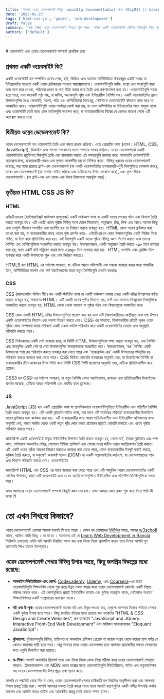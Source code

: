 ```yaml
---
title: 'বাংলায় ওয়েব ডেভেলপমেন্ট শিখুন nasimStg (wooeneStudio) সাথে [Day01] || Learn Web Development in Bangla'
date: '2023-01-23'
tags: ['html-css-js', 'guide', 'web-development']
draft: false
summary: 'আজ আমরা ওয়েব ডেভেলপমেন্ট শিখতে শুরু করব। আমরা একটি ওয়েবসাইটের মৌলিক বিষয়গুলি দিয়ে শুরু করতে যাচ্ছি। আমরা আমাদের ওয়েবসাইটের একটি কঙ্কাল তৈরি করতে html ব্যবহার করব। পরের দিন আমরা ওয়েবসাইট স্টাইল দিয়ে শুরু করব। চল শুরু করি!'
authors: ['default']
---
```


<TOCInline toc={props.toc} asDisclosure />
<br />
# ওয়েবসাইট এবং ওয়েব ডেভেলপমেন্ট সম্পর্কে প্রাথমিক তথ্য

## প্রথমত একটি ওয়েবসাইট কি?
একটি ওয়েবসাইট হল সম্পর্কিত ওয়েব পেজ, ছবি, ভিডিও এবং অন্যান্য মাল্টিমিডিয়া বিষয়বস্তুর একটি সংগ্রহ যা ইন্টারনেটের মাধ্যমে একটি ওয়েব ব্রাউজারের মাধ্যমে অ্যাক্সেসযোগ্য। ওয়েবসাইটগুলি ব্যক্তি, সংস্থা এবং সংস্থাগুলি দ্বারা তথ্য ভাগ করে নেওয়া, পরিষেবা প্রদান বা পণ্য বিক্রি করার জন্য তৈরি এবং রক্ষণাবেক্ষণ করা হয়। ওয়েবসাইটগুলি সহজ হতে পারে, মাত্র কয়েকটি পৃষ্ঠা সহ, বা জটিল, অনেকগুলি পৃষ্ঠা এবং ইন্টারেক্টিভ বৈশিষ্ট্য সহ। একটি ওয়েবসাইটের প্রধান উপাদানগুলির মধ্যে লেআউট, নকশা, পাঠ্য এবং মাল্টিমিডিয়া বিষয়বস্তু, সেইসাথে ওয়েবসাইটটি কীভাবে কাজ করে তা সংজ্ঞায়িত করে। ওয়েবসাইটগুলি ওয়েব সার্ভারে হোস্ট করা হয়, যা এমন কম্পিউটার যা ইন্টারনেটের সাথে সংযুক্ত থাকে এবং ওয়েবসাইট তৈরি করে এমন ফাইলগুলি সংরক্ষণ করে, যা ব্যবহারকারীদের বিশ্বের যে কোনও জায়গা থেকে এটি অ্যাক্সেস করতে দেয়৷  

## দ্বিতীয়ত ওয়েব ডেভেলপমেন্ট কি?
ওয়েব ডেভেলপমেন্ট হল ওয়েবসাইট তৈরি এবং বজায় রাখার প্রক্রিয়া। এতে প্রোগ্রামিং ভাষা (যেমন : HTML, CSS, JavaScript), ডিজাইন এবং সমস্যা সমাধানের মতো দক্ষতার সমন্বয় জড়িত। ওয়েব ডেভেলপাররা একটি ওয়েবসাইটের প্রযুক্তিগত দিকগুলি তৈরি এবং বাস্তবায়ন করতে এই দক্ষতাগুলি ব্যবহার করে, পাশাপাশি ওয়েবসাইটটি অ্যাক্সেসযোগ্য, ব্যবহারকারী-বান্ধব এবং দৃশ্যত আকর্ষণীয় হয় তা নিশ্চিত করে। বিভিন্ন ধরনের ওয়েব ডেভেলপমেন্ট রয়েছে, যার মধ্যে রয়েছে ফ্রন্ট-এন্ড ডেভেলপমেন্ট (যা একটি ওয়েবসাইটের ব্যবহারকারী-মুখী দিকগুলিতে ফোকাস করে), ব্যাক-এন্ড ডেভেলপমেন্ট (যা সার্ভার-সাইড লজিক এবং ডাটাবেসের উপর ফোকাস করে), এবং ফুল-স্ট্যাক ডেভেলপমেন্ট। (যা ফ্রন্ট-এন্ড এবং ব্যাক-এন্ড উভয় বিকাশকে অন্তর্ভুক্ত করে)।

## তৃতীয়ত HTML CSS JS কি?
### HTML
এইচটিএমএল (হাইপারটেক্সট মার্কআপ ল্যাঙ্গুয়েজ) একটি মার্কআপ ভাষা যা একটি ওয়েব পেজের গঠন এবং বিন্যাস তৈরি করতে ব্যবহৃত হয়। এটি একটি ওয়েব পৃষ্ঠার বিভিন্ন অংশ যেমন শিরোনাম, অনুচ্ছেদ, চিত্র, লিঙ্ক এবং আরও অনেক কিছু এবং সেগুলি কীভাবে সংগঠিত এবং প্রদর্শিত হয় তা নির্ধারণ করতে ব্যবহৃত হয়। HTML কোড ওয়েব ব্রাউজার দ্বারা ব্যাখ্যা করা হয়, যা ব্যবহারকারীর কাছে ওয়েব পৃষ্ঠা প্রদর্শন করে।
এইচটিএমএল কোড উপাদানগুলির একটি সিরিজ নিয়ে গঠিত, যা ট্যাগ দ্বারা প্রতিনিধিত্ব করা হয়। এই ট্যাগগুলি একটি ওয়েব পৃষ্ঠার বিভিন্ন অংশ নির্দেশ করতে এবং তাদের বৈশিষ্ট্য এবং বৈশিষ্ট্যগুলিকে সংজ্ঞায়িত করতে ব্যবহৃত হয়। উদাহরণস্বরূপ, একটি অনুচ্ছেদ তৈরি করতে `<p>` ট্যাগ ব্যবহার করা হয়, যখন একটি ছবি সন্নিবেশ করার জন্য `<img>` ট্যাগ ব্যবহার করা হয়। HTML ওপেনিং এবং ক্লোজিং ট্যাগ ব্যবহার করে একটি উপাদানের শুরু এবং শেষ নির্ধারণ করতে।

HTML5 হল HTML এর সর্বশেষ সংস্করণ, যা এটিকে আরও শক্তিশালী এবং সহজে ব্যবহার করার জন্য শব্দার্থিক ট্যাগ, মাল্টিমিডিয়া সমর্থন এবং ফর্ম যাচাইকরণের মতো নতুন বৈশিষ্ট্যগুলি প্রবর্তন করেছে৷

### CSS
CSS (ক্যাসকেডিং স্টাইল শীট) হল একটি স্টাইলিং ভাষা যা একটি মার্কআপ ভাষায় লেখা একটি নথির উপস্থাপনা বর্ণনা করতে ব্যবহৃত হয়, সাধারণত HTML। এটি একটি ওয়েব পৃষ্ঠার বিন্যাস, রঙ, ফন্ট এবং অন্যান্য ভিজ্যুয়াল দিকগুলিকে সংজ্ঞায়িত করতে ব্যবহৃত হয়, HTML কোড থেকে আলাদা যা পৃষ্ঠার গঠন এবং বিষয়বস্তুকে সংজ্ঞায়িত করে৷

CSS কোড একটি HTML নথির উপাদানগুলিতে প্রয়োগ করা হয় এবং এটি বিকাশকারীদের কেন্দ্রীভূত এবং দক্ষ উপায়ে একটি ওয়েবসাইটের বিন্যাস এবং নকশা নিয়ন্ত্রণ করতে দেয়। CSS-এর সাহায্যে, বিকাশকারীরা প্রতিটি পৃথক ওয়েব পৃষ্ঠার কোড সম্পাদনা করার পরিবর্তে একটি একক ফাইল পরিবর্তন করে একটি ওয়েবসাইটের চেহারা এবং অনুভূতি পরিবর্তন করতে পারে।

CSS নির্বাচকদের একটি সেট ব্যবহার করে, যা নির্দিষ্ট HTML উপাদানগুলিকে লক্ষ্য করতে ব্যবহৃত হয়, এবং বৈশিষ্ট্য এবং মানগুলির একটি সেট যা সেই উপাদানগুলির উপস্থাপনাকে সংজ্ঞায়িত করে। উদাহরণস্বরূপ, 'রঙ' বৈশিষ্ট্য একটি উপাদানের পাঠ্য রঙ পরিবর্তন করতে ব্যবহার করা যেতে পারে এবং 'ব্যাকগ্রাউন্ড-রঙ' একটি উপাদানের পটভূমির রঙ পরিবর্তন করতে ব্যবহার করা যেতে পারে।
CSS মিডিয়া কোয়েরি ব্যবহারের অনুমতি দেয়, যা ডিভাইসের বৈশিষ্ট্য বা ব্যবহারকারীর স্ক্রীন আকারের উপর ভিত্তি করে নির্দিষ্ট CSS শৈলী প্রয়োগের অনুমতি দেয়, এটিকে প্রতিক্রিয়াশীল করে তোলে।

CSS3 হল CSS-এর সর্বশেষ সংস্করণ, যা নতুন বৈশিষ্ট্য যেমন অ্যানিমেশন, রূপান্তর এবং প্রতিক্রিয়াশীল ডিজাইনের প্রবর্তন করেছে, এটিকে আরও শক্তিশালী এবং নমনীয় করে তুলেছে।
### JS
JavaScript (JS) হল একটি প্রোগ্রামিং ভাষা যা প্রাথমিকভাবে ওয়েবসাইটগুলিতে ইন্টারেক্টিভ এবং গতিশীল বৈশিষ্ট্য তৈরি করতে ব্যবহৃত হয়। এটি একটি ক্লায়েন্ট-সাইড ভাষা, যার মানে এটি সার্ভারের পরিবর্তে ব্যবহারকারীর ডিভাইসে ওয়েব ব্রাউজার দ্বারা কার্যকর করা হয়। এটি ব্যবহারকারীর জন্য আরও প্রতিক্রিয়াশীল এবং ইন্টারেক্টিভ অভিজ্ঞতার জন্য অনুমতি দেয়, কারণ সার্ভার থেকে একটি নতুন পৃষ্ঠা লোড করার প্রয়োজন ছাড়াই কোডটি চালাতে এবং ওয়েব পৃষ্ঠায় পরিবর্তন করতে পারে।

জাভাস্ক্রিপ্ট একটি ওয়েবসাইটে বিস্তৃত ইন্টারেক্টিভ উপাদান তৈরি করতে ব্যবহৃত হয়, যেমন ফর্ম, ইমেজ স্লাইডার এবং পপ-আপ, সেইসাথে অনলাইন স্টোর, সোশ্যাল মিডিয়া প্ল্যাটফর্ম এবং গেমের মতো জটিল ওয়েব অ্যাপ্লিকেশন তৈরি করতে। এটি একটি ওয়েব পৃষ্ঠার আচরণ নিয়ন্ত্রণ করতেও ব্যবহার করা যেতে পারে, যেমন ব্যবহারকারীর ইনপুট যাচাই করতে, কুকিজ তৈরি করতে, বা ডকুমেন্ট অবজেক্ট মডেল (DOM) যা একটি ওয়েবসাইটের কাঠামো, যা ডেভেলপারদের গঠন এবং বিন্যাস পরিবর্তন করতে দেয়। ওয়েবসাইটের

জাভাস্ক্রিপ্ট HTML এবং CSS এর সাথে ব্যবহার করা যেতে পারে এবং এটি আধুনিক ওয়েব ডেভেলপমেন্টের একটি মৌলিক উপাদান, কারণ এটি ওয়েবসাইট এবং ওয়েব অ্যাপ্লিকেশনগুলিতে ইন্টারেক্টিভ এবং গতিশীল বৈশিষ্ট্যগুলিকে সক্ষম করে।

এখন আমাদের ওয়েব ডেভেলপমেন্ট সম্পর্কে কিছুটা জ্ঞান তো হল। এখন আমরা কোন রকম শুরু করে দিতে পারি কী বলো ?! 
# তো এখন শিখবো কিভাবে?

ওয়েব ডেভেলপমেন্ট তোমরা অনেক ভাবেই শিখতে পারো । যেমন ধর তোমাদের [ইউটিউব](https://www.youtube.com/) আছে, আবার [w3scholl](https://www.w3schools.com/) আছে, আমিও আছি কিন্তু । হা হা হা । আমাদের এই যে [Learn Web Development in Bangla](https://sikhbokivabe.vercel.app/tags/html-css-js) সিরিজটা চলতেছে এইটা যদি  আপনি নিয়মিত ফলো কর এবং নিজে নিজে প্র্যাকটিস করেন তবে নিশ্চয় আপনি খুব তারাতারি শিখে যাবেন ইনশাল্লাহ। 

## ওয়েব ডেভেলপমেন্ট শেখার বিভিন্ন উপায় আছে, কিছু জনপ্রিয় বিকল্পের মধ্যে রয়েছে:

 - **অনলাইন টিউটোরিয়াল এবং কোর্স:** [Codecademy](https://www.codecademy.com/), [Udemy](https://www.udemy.com/), এবং [Coursera](https://www.coursera.org/)-এর মতো ওয়েবসাইটগুলি শিক্ষানবিস থেকে শুরু করে উন্নত সকল স্তরের জন্য ওয়েব ডেভেলপমেন্ট কোর্সের একটি বিস্তৃত পরিসর অফার করে। এই কোর্সগুলিতে প্রায়ই ইন্টারেক্টিভ ব্যায়াম এবং কুইজ অন্তর্ভুক্ত থাকে, সেইসাথে অন্যান্য শিক্ষানবিশদের একটি সম্প্রদায়ের অ্যাক্সেস থাকে।
 
 - **বই এবং ই-বুক:** ওয়েব ডেভেলপমেন্টে অনেক বই এবং ইবুক পাওয়া যায়, যেগুলো আপনার নিজের গতিতে শেখার একটি দুর্দান্ত উপায় হতে পারে। কিছু জনপ্রিয় বইয়ের মধ্যে রয়েছে জন ডকেটের "HTML & CSS: Design and Create Websites", জন ডকেটের "JavaScript and JQuery: Interactive Front-End Web Development" এবং মারিজন হ্যাভারবেকের "Eloquent JavaScript"।
 
 - **বুটক্যাম্প:** বুটক্যাম্পগুলি নিবিড়, ব্যক্তিগত বা অনলাইন প্রশিক্ষণ প্রোগ্রাম যা কয়েক সপ্তাহ থেকে কয়েক মাস পর্যন্ত যে কোনও জায়গায় স্থায়ী হতে পারে। অল্প সময়ের মধ্যে ওয়েব ডেভেলপার হতে আপনার প্রয়োজনীয় দক্ষতা শেখানোর জন্য এগুলি ডিজাইন করা হয়েছে।
 
 - **স্ব-শিক্ষা:** আপনি অনলাইন রিসোর্স পড়ে এবং নিজে নিজে কোড নিয়ে পরীক্ষা করে ওয়েব ডেভেলপমেন্ট শেখাতে পারেন। ফ্রিকোডক্যাম্প এবং MDN ওয়েব ডক্সের মতো ওয়েবসাইটগুলি টিউটোরিয়াল, গাইড এবং ডকুমেন্টেশন সহ ওয়েব ডেভেলপমেন্টের উপর প্রচুর তথ্য প্রদান করে।

আপনি যে পদ্ধতিই বেছে নিন না কেন, ওয়েব ডেভেলপমেন্ট শেখার চাবিকাঠি হল নিয়মিত অনুশীলন করা এবং আপনার নিজস্ব প্রকল্প তৈরি করা। আপনি আপনার দক্ষতা তৈরি করার সাথে সাথে আপনি ধারণাগুলির একটি গভীর উপলব্ধি অর্জন করবেন এবং আপনি আরও জটিল এবং আকর্ষণীয় প্রকল্প তৈরি করতে সক্ষম হবেন। 